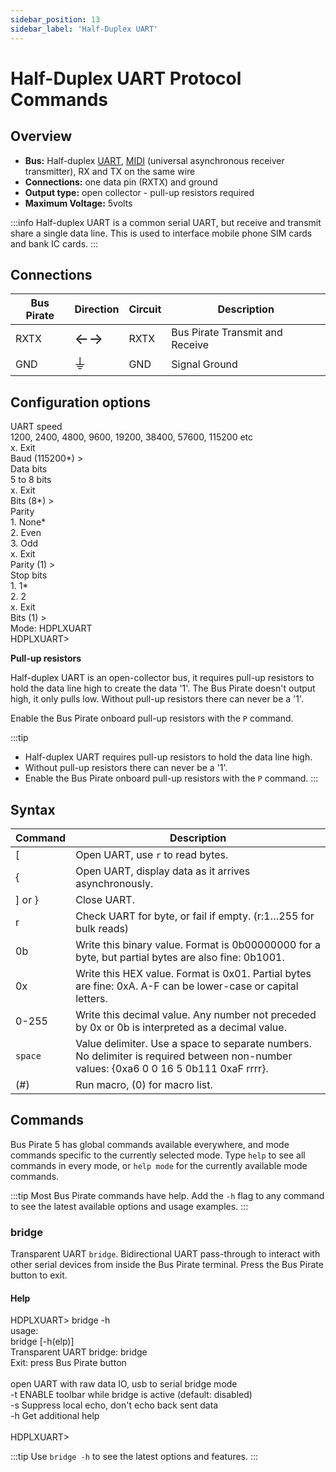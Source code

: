 ```yaml
---
sidebar_position: 13
sidebar_label: 'Half-Duplex UART'
---
```


# Half-Duplex UART Protocol Commands

## Overview

-   **Bus:** Half-duplex [UART](http://en.wikipedia.org/wiki/Serial_uart),
    [MIDI](http://en.wikipedia.org/wiki/Musical_Instrument_Digital_Interface)
    (universal asynchronous receiver transmitter), RX and TX on the same wire
-   **Connections:** one data pin (RXTX) and ground
-   **Output type:** open collector - pull-up resistors required
-   **Maximum Voltage:** 5volts

:::info
Half-duplex UART is a common serial UART, but receive and transmit share a single data line. This is used to interface mobile phone SIM cards and bank IC cards.
:::


## Connections
| Bus Pirate | Direction                     | Circuit | Description   |
|------------|--------------------------|---------|---------------|
| RXTX       | <font size="+2">←→</font> | RXTX    | Bus Pirate Transmit and Receive   |
| GND        | <font size="+2">⏚</font> | GND     | Signal Ground |

## Configuration options

<BrowserWindow>
<span className="bp-info">UART speed</span><br/>
 1200, 2400, 4800, 9600, 19200, 38400, 57600, 115200 etc<br/>
 x. <span className="bp-info">Exit</span><br/>
<span className="bp-prompt">Baud (</span>115200*<span className="bp-prompt">) ></span> <br/>
<span className="bp-info">Data bits</span><br/>
 5 to 8 bits<br/>
 x. <span className="bp-info">Exit</span><br/>
<span className="bp-prompt">Bits (</span>8*<span className="bp-prompt">) ></span> <br/>
<span className="bp-info">Parity</span><br/>
 1. <span className="bp-info">None*</span><br/>
 2. <span className="bp-info">Even</span><br/>
 3. <span className="bp-info">Odd</span><br/>
 x. <span className="bp-info">Exit</span><br/>
<span className="bp-prompt">Parity (</span>1<span className="bp-prompt">) ></span> <br/>
<span className="bp-info">Stop bits</span><br/>
 1. <span className="bp-info">1*</span><br/>
 2. <span className="bp-info">2</span><br/>
 x. <span className="bp-info">Exit</span><br/>
<span className="bp-prompt">Bits (</span>1<span className="bp-prompt">) ></span> <br/>
<span className="bp-info">Mode:</span> HDPLXUART<br/>
<span className="bp-prompt">HDPLXUART></span> 
</BrowserWindow>

**Pull-up resistors**

Half-duplex UART is an open-collector bus, it requires pull-up resistors to hold the data line high to create the data '1'. The Bus Pirate doesn't
output high, it only pulls low. Without pull-up resistors there can
never be a '1'. 

Enable the Bus Pirate onboard pull-up resistors with the ```P``` command.

:::tip
- Half-duplex UART requires pull-up resistors to hold the data line high.
- Without pull-up resistors there can never be a '1'. 
- Enable the Bus Pirate onboard pull-up resistors with the ```P``` command.
:::

## Syntax

|Command| Description  |
|---------|-------|
| [      | Open UART, use ```r``` to read bytes. |
| {       | Open UART, display data as it arrives asynchronously. |
| \] or } | Close UART.  |
| r       | Check UART for byte, or fail if empty. (r:1…255 for bulk reads) |
| 0b      | Write this binary value. Format is 0b00000000 for a byte, but partial bytes are also fine: 0b1001.|
| 0x      | Write this HEX value. Format is 0x01. Partial bytes are fine: 0xA. A-F can be lower-case or capital letters. |
| 0-255   | Write this decimal value. Any number not preceded by 0x or 0b is interpreted as a decimal value. |
| ```space```| Value delimiter. Use a space to separate numbers. No delimiter is required between non-number values: {0xa6 0 0 16 5 0b111 0xaF rrrr}. |
| \(#\)   | Run macro, (0) for macro list. |


## Commands

Bus Pirate 5 has global commands available everywhere, and mode commands specific to the currently selected mode. Type ```help``` to see all commands in every mode, or ```help mode``` for the currently available mode commands.

:::tip
Most Bus Pirate commands have help. Add the ```-h``` flag to any command to see the latest available options and usage examples. 
:::

### bridge

Transparent UART ```bridge```. Bidirectional UART pass-through to interact with other serial devices from inside the Bus Pirate terminal. Press the Bus Pirate button to exit.

#### Help

<BrowserWindow>
<span className="bp-prompt">HDPLXUART></span> bridge -h<br/>
usage:<br/>
<span className="bp-info">bridge	[-h(elp)]</span><br/>
<span className="bp-info">Transparent UART bridge: bridge</span><br/>
<span className="bp-info">Exit: press Bus Pirate button</span><br/>
<br/>
<span className="bp-info">open UART with raw data IO, usb to serial bridge mode</span><br/>
<span className="bp-prompt">-t</span>	<span className="bp-info">ENABLE toolbar while bridge is active (default: disabled)</span><br/>
<span className="bp-prompt">-s</span>	<span className="bp-info">Suppress local echo, don't echo back sent data</span><br/>
<span className="bp-prompt">-h</span>	<span className="bp-info">Get additional help</span><br/>
<br/>
<span className="bp-prompt">HDPLXUART></span> <br/>
</BrowserWindow> 
 

:::tip
Use ```bridge -h``` to see the latest options and features.
:::






